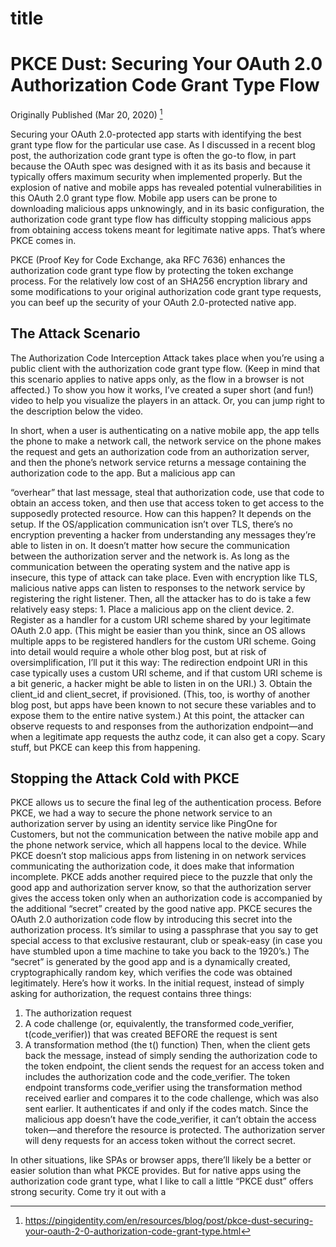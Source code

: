 
<h1>title</h1>

# PKCE Dust: Securing Your OAuth 2.0 Authorization Code Grant Type Flow

Originally Published (Mar 20, 2020) [^url]

Securing your OAuth 2.0-protected app starts with identifying the best grant
type flow for the particular use case. As I discussed in a recent blog post, the
authorization code grant type is often the go-to flow, in part because the OAuth
spec was designed with it as its basis and because it typically offers maximum
security when implemented properly. But the explosion of native and mobile apps
has revealed potential vulnerabilities in this OAuth 2.0 grant type flow. Mobile
app users can be prone to downloading malicious apps unknowingly, and in its
basic configuration, the authorization code grant type flow has difficulty
stopping malicious apps from obtaining access tokens meant for legitimate native
apps. That’s where PKCE comes in.

PKCE (Proof Key for Code Exchange, aka RFC 7636) enhances the authorization code
grant type flow by protecting the token exchange process. For the relatively low
cost of an SHA256 encryption library and some modifications to your original
authorization code grant type requests, you can beef up the security of your
OAuth 2.0-protected native app.

## The Attack Scenario

The Authorization Code Interception Attack takes place when you’re using a
public client with the authorization code grant type flow. (Keep in mind that
this scenario applies to native apps only, as the flow in a browser is not
affected.) To show you how it works, I’ve created a super short (and fun!) video
to help you visualize the players in an attack. Or, you can jump right to the
description below the video.

<VideoContainer
  title="Visualizing the OAuth Flow and Why PKCE is Needed"
  url="https://www.youtube.com/embed/_zWovo2zv6k"
/>

In short, when a user is authenticating on a native mobile app, the app tells
the phone to make a network call, the network service on the phone makes the
request and gets an authorization code from an authorization server, and then
the phone’s network service returns a message containing the authorization code
to the app. But a malicious app can

“overhear” that last message, steal that authorization code, use that code to
obtain an access token, and then use that access token to get access to the
supposedly protected resource. How can this happen? It depends on the setup. If
the OS/application communication isn’t over TLS, there’s no encryption
preventing a hacker from understanding any messages they’re able to listen in
on. It doesn’t matter how secure the communication between the authorization
server and the network is. As long as the communication between the operating
system and the native app is insecure, this type of attack can take place. Even
with encryption like TLS, malicious native apps can listen to responses to the
network service by registering the right listener. Then, all the attacker has to
do is take a few relatively easy steps: 1. Place a malicious app on the client
device. 2. Register as a handler for a custom URI scheme shared by your
legitimate OAuth 2.0 app. (This might be easier than you think, since an OS
allows multiple apps to be registered handlers for the custom URI scheme. Going
into detail would require a whole other blog post, but at risk of
oversimplification, I’ll put it this way: The redirection endpoint URI in this
case typically uses a custom URI scheme, and if that custom URI scheme is a bit
generic, a hacker might be able to listen in on the URI.) 3. Obtain the
client_id and client_secret, if provisioned. (This, too, is worthy of another
blog post, but apps have been known to not secure these variables and to expose
them to the entire native system.) At this point, the attacker can observe
requests to and responses from the authorization endpoint—and when a legitimate
app requests the authz code, it can also get a copy. Scary stuff, but PKCE can
keep this from happening.

## Stopping the Attack Cold with PKCE

PKCE allows us to secure the final leg of the authentication process. Before
PKCE, we had a way to secure the phone network service to an authorization
server by using an identity service like PingOne for Customers, but not the
communication between the native mobile app and the phone network service, which
all happens local to the device. While PKCE doesn’t stop malicious apps from
listening in on network services communicating the authorization code, it does
make that information incomplete. PKCE adds another required piece to the puzzle
that only the good app and authorization server know, so that the authorization
server gives the access token only when an authorization code is accompanied by
the additional “secret” created by the good native app. PKCE secures the OAuth
2.0 authorization code flow by introducing this secret into the authorization
process. It’s similar to using a passphrase that you say to get special access
to that exclusive restaurant, club or speak-easy (in case you have stumbled upon
a time machine to take you back to the 1920’s.) The “secret” is generated by the
good app and is a dynamically created, cryptographically random key, which
verifies the code was obtained legitimately. Here’s how it works. In the initial
request, instead of simply asking for authorization, the request contains three
things:

1. The authorization request
2. A code challenge (or, equivalently, the transformed code_verifier,
    t(code_verifier)) that was created BEFORE the request is sent
3. A transformation method (the t() function) Then, when the client gets back
    the message, instead of simply sending the authorization code to the token
    endpoint, the client sends the request for an access token and includes the
    authorization code and the code_verifier. The token endpoint transforms
    code_verifier using the transformation method received earlier and compares
    it to the code challenge, which was also sent earlier. It authenticates if
    and only if the codes match. Since the malicious app doesn’t have the
    code_verifier, it can’t obtain the access token—and therefore the resource
    is protected. The authorization server will deny requests for an access
    token without the correct secret.


<BlogImg />

In other situations, like SPAs or browser apps, there’ll likely be a better or
easier solution than what PKCE provides. But for native apps using the
authorization code grant type, what I like to call a little “PKCE dust” offers
strong security. Come try it out with a

[^url]: <https://pingidentity.com/en/resources/blog/post/pkce-dust-securing-your-oauth-2-0-authorization-code-grant-type.html>
